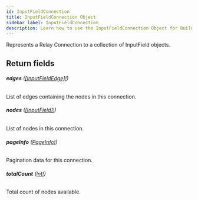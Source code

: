 ```yaml
---
id: InputFieldConnection
title: InputFieldConnection Object
sidebar_label: InputFieldConnection
description: Learn how to use the InputFieldConnection Object for Builder's API.
---
```


Represents a Relay Connection to a collection of InputField objects.

## Return fields

###### <b>edges</b> ([[InputFieldEdge]!](/docs/composer/builder/api/schema/object/InputFieldEdge.mdx))

List of edges containing the nodes in this connection.

###### <b>nodes</b> ([[InputField]!](/docs/composer/builder/api/schema/object/InputField.mdx))

List of nodes in this connection.

###### <b>pageInfo</b> ([PageInfo!](/docs/composer/builder/api/schema/object/PageInfo.mdx))

Pagination data for this connection.

###### <b>totalCount</b> ([Int!](/docs/composer/builder/api/schema/scalar/Int.mdx))

Total count of nodes available.
